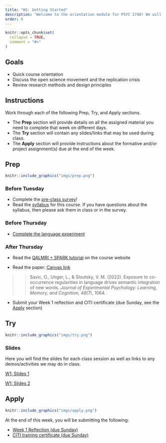 ```yaml
---
title: "W1: Getting Started"
description: "Welcome to the orientation module for PSYC 2740! We will cover everything here and more on the first day of class. See you there."
order: 0 
---
```


```r
knitr::opts_chunk$set(
  collapse = TRUE,
  comment = "#>"
)
```


## Goals

- Quick course orientation
- Discuss the open science movement and the replication crisis
- Review research methods and design principles

## Instructions 

Work through each of the following Prep, Try, and Apply sections. 

- The **Prep** section will provide details on all the assigned material you need to complete that week on different days. 
- The  **Try** section will contain any slides/links that may be used during class. 
- The  **Apply** section will provide instructions about the formative and/or project assignment(s) due at the end of the week.

## Prep


:::::{.card .border .border-2 .border-info}
:::: {.grid .g-0}
::: {.g-col-3}
:::: {.card-body}

```r
knitr::include_graphics("imgs/prep.png")
```

::::
:::

::: {.g-col-9}
:::: {.card-body}
### Before Tuesday

- Complete the <a href="https://bowdoin.instructure.com/courses/6255/assignments/63614?module_item_id=382030" target="_blank">pre-class survey</a>!
- Read the [syllabus](../course_docs/syllabus.html) for this course. If you have questions about the syllabus, then please ask them in class or in the survey.

### Before Thursday

- <span style="color:#508AB0"><a href="https://bowdoin.instructure.com/courses/6255/assignments/63593?module_item_id=382040" target="_blank">Complete the language experiment</a></span>

### After Thursday

- Read the [QALMRI + SPARK tutorial](https://teaching-me.github.io/coglab/articles/course_docs/QALMRI_SPARK.html) on the course website

- Read the paper: [Canvas link](https://bowdoin.instructure.com/courses/6255/files/728580?module_item_id=382042)

>> Savic, O., Unger, L., & Sloutsky, V. M. (2022). Exposure to co-occurrence regularities in language drives semantic integration of new words. <i>Journal of Experimental Psychology: Learning, Memory, and Cognition, 48</i>(7), 1064.

- Submit your Week 1 reflection and CITI certificate (due Sunday, see the [Apply](#apply) section)

::::
:::
::::
:::::

## Try {.mt-5}

:::::{.card .border .border-2 .border-info}
:::: {.grid .g-0}
::: {.g-col-3}
:::: {.card-body}

```r
knitr::include_graphics("imgs/try.png")
```

::::
:::

::: {.g-col-9}
:::: {.card-body}

### Slides

Here you will find the slides for each class session as well as links to any demos/activities we may do in class.

<a class="btn btn-outline-info" href="../../slides/W1_getting_started.pdf" role="button" target="_blank">W1: Slides 1</a>

<a class="btn btn-outline-info" href="../../slides/W1_research_design.pdf" role="button" target="_blank">W1: Slides 2</a>


::::
:::


::::
:::::

## Apply {.mt-5}

:::::{.card .border .border-2 .border-info}
:::: {.grid .g-0}
::: {.g-col-3}
:::: {.card-body}

```r
knitr::include_graphics("imgs/apply.png")
```

::::
:::

::: {.g-col-9}
:::: {.card-body}

At the end of this week, you will be submitting the following:

- <span style="color:#508AB0"><a href="https://bowdoin.instructure.com/courses/6255/assignments/64645?module_item_id=386080" target="_blank">Week 1 Reflection (due Sunday)</a></span>
- <span style="color:#508AB0"><a href="https://bowdoin.instructure.com/courses/6255/assignments/63580?module_item_id=382037" target="_blank">CITI training certificate (due Sunday)</a></span>

::::
:::


::::
:::::